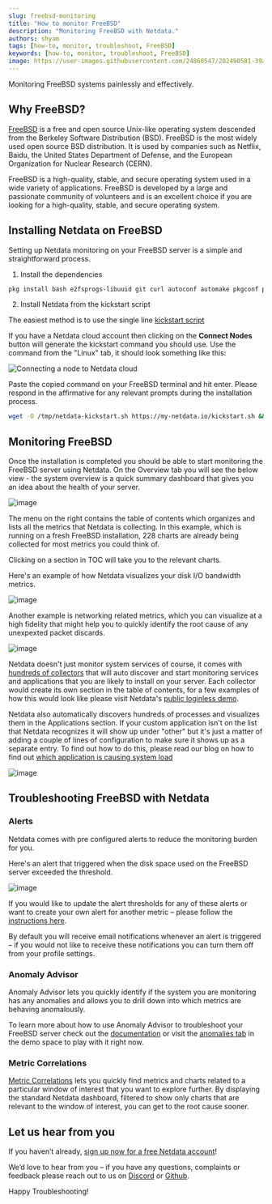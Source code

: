 ```yaml
---
slug: freebsd-monitoring
title: "How to monitor FreeBSD"
description: "Monitoring FreeBSD with Netdata."
authors: shyam
tags: [how-to, monitor, troubleshoot, FreeBSD]
keywords: [how-to, monitor, troubleshoot, FreeBSD]
image: https://user-images.githubusercontent.com/24860547/202490581-39ab7480-bf92-4959-b78b-4f2dd00ef532.png
---
```

Monitoring FreeBSD systems painlessly and effectively.

<!--truncate-->

## Why FreeBSD?

[FreeBSD](https://www.freebsd.org/) is a free and open source Unix-like operating system descended from the Berkeley Software Distribution (BSD). FreeBSD is the most widely used open source BSD distribution. It is used by companies such as Netflix, Baidu, the United States Department of Defense, and the European Organization for Nuclear Research (CERN).

FreeBSD is a high-quality, stable, and secure operating system used in a wide variety of applications. FreeBSD is developed by a large and passionate community of volunteers and is an excellent choice if you are looking for a high-quality, stable, and secure operating system.

## Installing Netdata on FreeBSD

Setting up Netdata monitoring on your FreeBSD server is a simple and straightforward process.

1. Install the dependencies

```sh
pkg install bash e2fsprogs-libuuid git curl autoconf automake pkgconf pidof liblz4 libuv json-c cmake gmake
```

2. Install Netdata from the kickstart script

The easiest method is to use the single line [kickstart script](https://learn.netdata.cloud/docs/agent/packaging/installer/methods/kickstart)

If you have a Netdata cloud account then clicking on the **Connect Nodes** button will generate the kickstart command you should use. Use the command from the "Linux" tab, it should look something like this:

![Connecting a node to Netdata cloud](https://user-images.githubusercontent.com/24860547/202492140-9b37f73b-c7c4-4312-a693-23f92bb0b081.gif)

Paste the copied command on your FreeBSD terminal and hit enter. Please respond in the affirmative for any relevant prompts during the installation process. 

```sh
wget -O /tmp/netdata-kickstart.sh https://my-netdata.io/kickstart.sh && sh /tmp/netdata-kickstart.sh --claim-token <CLAIM_TOKEN> --claim-url https://app.netdata.cloud
```

## Monitoring FreeBSD

Once the installation is completed you should be able to start monitoring the FreeBSD server using Netdata. On the Overview tab you will see the below view - the system overview is a quick summary dashboard that gives you an idea about the health of your server. 

![image](https://user-images.githubusercontent.com/24860547/202492925-38adbb67-77f7-4577-b564-1e628709b5fb.png)

The menu on the right contains the table of contents which organizes and lists all the metrics that Netdata is collecting. In this example, which is running on a fresh FreeBSD installation, 228 charts are already being collected for most metrics you could think of.

Clicking on a section in TOC will take you to the relevant charts.

Here's an example of how Netdata visualizes your disk I/O bandwidth metrics.

![image](https://user-images.githubusercontent.com/24860547/202506456-fd987229-0d35-487b-af6f-2c28e0ca168a.png)

Another example is networking related metrics, which you can visualize at a high fidelity that might help you to quickly identify the root cause of any unexpexted packet discards.

![image](https://user-images.githubusercontent.com/24860547/202504904-1c5afaf4-5b5c-4b2d-bddb-1a8f5b8f750f.png)

Netdata doesn't just monitor system services of course, it comes with [hundreds of collectors](https://www.netdata.cloud/integrations/) that will auto discover and start monitoring services and applications that you are likely to install on your server. Each collector would create its own section in the table of contents, for a few examples of how this would look like please visit Netdata's [public loginless demo](https://app.netdata.cloud/spaces/netdata-demo/rooms/all-nodes/).

Netdata also automatically discovers hundreds of processes and visualizes them in the Applications section. If your custom application isn't on the list that Netdata recognizes it will show up under "other" but it's just a matter of adding a couple of lines of configuration to make sure it shows up as a separate entry. To find out how to do this, please read our blog on how to find out [which application is causing system load](https://blog.netdata.cloud/server-load/)

![image](https://user-images.githubusercontent.com/24860547/202505884-215a2e40-3910-40db-b634-1dab04058720.png)

## Troubleshooting FreeBSD with Netdata

### Alerts

Netdata comes with pre configured alerts to reduce the monitoring burden for you. 

Here's an alert that triggered when the disk space used on the FreeBSD server exceeded the threshold.

![image](https://user-images.githubusercontent.com/24860547/202504355-ad79cf16-c630-4a80-99fa-e659cfcda397.png)

If you would like to update the alert thresholds for any of these alerts or want to create your own alert for another metric – please follow the [instructions here](https://learn.netdata.cloud/docs/monitor/configure-alarms).

By default you will receive email notifications whenever an alert is triggered – if you would not like to receive these notifications you can turn them off from your profile settings.

### Anomaly Advisor

Anomaly Advisor lets you quickly identify if the system you are monitoring has any anomalies and allows you to drill down into which metrics are behaving anomalously.

To learn more about how to use Anomaly Advisor to troubleshoot your FreeBSD server check out the [documentation](https://learn.netdata.cloud/docs/cloud/insights/anomaly-advisor) or visit the [anomalies tab](https://app.netdata.cloud/spaces/netdata-demo/rooms/apache/anomalies) in the demo space to play with it right now.

### Metric Correlations

<a href="https://learn.netdata.cloud/docs/cloud/insights/metric-correlations">Metric Correlations</a> lets you quickly find metrics and charts related to a particular window of interest that you want to explore further. By displaying the standard Netdata dashboard, filtered to show only charts that are relevant to the window of interest, you can get to the root cause sooner.

## Let us hear from you

If you haven’t already, [sign up now for a free Netdata account](https://app.netdata.cloud/?utm_campaign=technical&utm_source=content&utm_medium=blog&utm_content=disk-usage)!

We’d love to hear from you – if you have any questions, complaints or feedback please reach out to us on [Discord](https://discord.com/invite/mPZ6WZKKG2) or [Github](https://github.com/netdata/netdata/).

Happy Troubleshooting!
